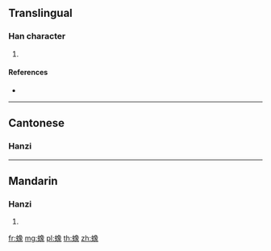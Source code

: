 {{character info/new}}
==Translingual==

===Han character===
{{Han char|rn=142|rad=虫|as=12|sn=18|four=57132|canj=LINAO|ids=⿰虫象}}

# {{defn|Han|sort=虫12}}

====References====
* {{Han ref|kx=1096.300|dkj=33573|dj=1561.140|hdz=42893.100|uh=87D3|ud=34771|bh=F0C7|bd=61639}}

----

==Cantonese==

===Hanzi===
{{yue-hanzi|jyut=zoeng6|y=jeung6}}

----

==Mandarin==

===Hanzi===
{{cmn-hanzi|pin=[[fán]] ([[fan2]]), [[xiàng]] ([[xiang4]])|wg=fan<sup>2</sup>, hsiang<sup>4</sup>}}

# {{defn|lang=cmn|sort=虫12}}

[[fr:蟓]]
[[mg:蟓]]
[[pl:蟓]]
[[th:蟓]]
[[zh:蟓]]